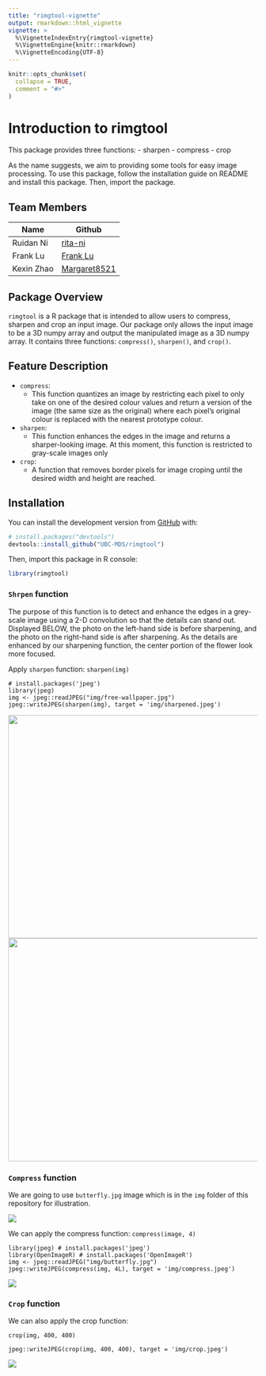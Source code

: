 ```yaml
---
title: "rimgtool-vignette"
output: rmarkdown::html_vignette
vignette: >
  %\VignetteIndexEntry{rimgtool-vignette}
  %\VignetteEngine{knitr::rmarkdown}
  %\VignetteEncoding{UTF-8}
---
```


```r
knitr::opts_chunk$set(
  collapse = TRUE,
  comment = "#>"
)
```

# Introduction to rimgtool

This package provides three functions:
- sharpen
- compress
- crop

As the name suggests, we aim to providing some tools for easy image processing.  To use this package, follow the installation guide on README and install this package.  Then, import the package.

## Team Members

| Name       | Github                                          |
| ---------- | ----------------------------------------------- |
| Ruidan Ni  | [rita-ni](https://github.com/rita-ni)           |
| Frank Lu   | [Frank Lu](https://github.com/franklu2014)      |
| Kexin Zhao | [Margaret8521](https://github.com/Margaret8521) |

## Package Overview

`rimgtool` is a R package that is intended to allow users to compress,
sharpen and crop an input image. Our package only allows the input image
to be a 3D numpy array and output the manipulated image as a 3D numpy
array. It contains three functions: `compress()`, `sharpen()`, and
`crop()`.

## Feature Description

  - `compress`:
      - This function quantizes an image by restricting each pixel to
        only take on one of the desired colour values and return a
        version of the image (the same size as the original) where each
        pixel’s original colour is replaced with the nearest prototype
        colour.
  - `sharpen`:
      - This function enhances the edges in the image and returns a
        sharper-looking image. At this moment, this function is
        restricted to gray-scale images only
  - `crop`:
      - A function that removes border pixels for image croping until
        the desired width and height are reached.

## Installation

You can install the development version from [GitHub](https://github.com/) with:

```r
# install.packages("devtools")
devtools::install_github("UBC-MDS/rimgtool")
```

Then, import this package in R console:

```r
library(rimgtool)
```

### `Shrpen` function

The purpose of this function is to detect and enhance the edges in a grey-scale image using a 2-D convolution so that the details can stand out. Displayed BELOW, the photo on the left-hand side is before sharpening, and the photo on the right-hand side is after sharpening. As the details are enhanced by our sharpening function, the center portion of the flower look more focused.

Apply `sharpen` function: `sharpen(img)`

```
# install.packages('jpeg')
library(jpeg)
img <- jpeg::readJPEG("img/free-wallpaper.jpg")
jpeg::writeJPEG(sharpen(img), target = 'img/sharpened.jpeg')
```

<img src="../img/sharpen_before.png" data-canonical-src="img/sharpen_before.png" width="600" height="450" />  <img src="../img/sharpen_after.png" data-canonical-src="img/sharpen_after.png" width="600" height="450" />

### `Compress` function

We are going to use `butterfly.jpg` image which is in the `img` folder of this repository for illustration.

![](../img/butterfly.jpg)

We can apply the compress function:
`compress(image, 4)`

```
library(jpeg) # install.packages('jpeg')
library(OpenImageR) # install.packages('OpenImageR')
img <- jpeg::readJPEG("img/butterfly.jpg")
jpeg::writeJPEG(compress(img, 4L), target = 'img/compress.jpeg')

```
![](../img/compress.jpeg)

### `Crop` function

We can also apply the crop function:

`crop(img, 400, 400)`

```
jpeg::writeJPEG(crop(img, 400, 400), target = 'img/crop.jpeg')
```

![](../img/crop.jpeg)

